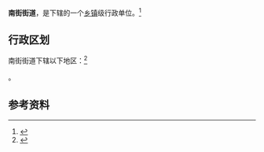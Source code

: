 {{中国乡级行政区|21/07/02/006/000}}

'''南街街道'''，是{{PRC admin/fullname|21/07/02/006/000|3}}下辖的一个[[乡镇|乡镇]]级行政单位。<ref>{{PRC admin/ref sgc|{{PRC admin/parent|21/07/02/006/000}}}}</ref>

== 行政区划 ==

南街街道下辖以下地区：<ref>{{PRC admin/ref sgc|21/07/02/006/000}}</ref>

{{PRC admin/children|21/07/02/006/000}}。

== 参考资料 ==

{{reflist}}

{{行政区划小作品}}
{{PRC admin/navcat|21/07/02/006/000}}